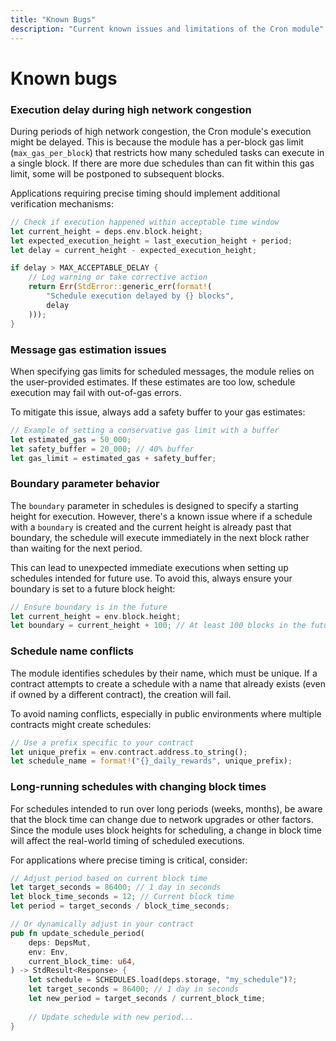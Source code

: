 ```yaml
---
title: "Known Bugs"
description: "Current known issues and limitations of the Cron module"
---
```


# Known bugs

### Execution delay during high network congestion

During periods of high network congestion, the Cron module's execution might be delayed. This is because the module has a per-block gas limit (`max_gas_per_block`) that restricts how many scheduled tasks can execute in a single block. If there are more due schedules than can fit within this gas limit, some will be postponed to subsequent blocks.

Applications requiring precise timing should implement additional verification mechanisms:

```rust
// Check if execution happened within acceptable time window
let current_height = deps.env.block.height;
let expected_execution_height = last_execution_height + period;
let delay = current_height - expected_execution_height;

if delay > MAX_ACCEPTABLE_DELAY {
    // Log warning or take corrective action
    return Err(StdError::generic_err(format!(
        "Schedule execution delayed by {} blocks",
        delay
    )));
}
```

### Message gas estimation issues

When specifying gas limits for scheduled messages, the module relies on the user-provided estimates. If these estimates are too low, schedule execution may fail with out-of-gas errors.

To mitigate this issue, always add a safety buffer to your gas estimates:

```rust
// Example of setting a conservative gas limit with a buffer
let estimated_gas = 50_000;
let safety_buffer = 20_000; // 40% buffer
let gas_limit = estimated_gas + safety_buffer;
```

### Boundary parameter behavior

The `boundary` parameter in schedules is designed to specify a starting height for execution. However, there's a known issue where if a schedule with a `boundary` is created and the current height is already past that boundary, the schedule will execute immediately in the next block rather than waiting for the next period.

This can lead to unexpected immediate executions when setting up schedules intended for future use. To avoid this, always ensure your boundary is set to a future block height:

```rust
// Ensure boundary is in the future
let current_height = env.block.height;
let boundary = current_height + 100; // At least 100 blocks in the future
```

### Schedule name conflicts

The module identifies schedules by their name, which must be unique. If a contract attempts to create a schedule with a name that already exists (even if owned by a different contract), the creation will fail.

To avoid naming conflicts, especially in public environments where multiple contracts might create schedules:

```rust
// Use a prefix specific to your contract
let unique_prefix = env.contract.address.to_string();
let schedule_name = format!("{}_daily_rewards", unique_prefix);
```

### Long-running schedules with changing block times

For schedules intended to run over long periods (weeks, months), be aware that the block time can change due to network upgrades or other factors. Since the module uses block heights for scheduling, a change in block time will affect the real-world timing of scheduled executions.

For applications where precise timing is critical, consider:

```rust
// Adjust period based on current block time
let target_seconds = 86400; // 1 day in seconds
let block_time_seconds = 12; // Current block time
let period = target_seconds / block_time_seconds;

// Or dynamically adjust in your contract
pub fn update_schedule_period(
    deps: DepsMut,
    env: Env,
    current_block_time: u64,
) -> StdResult<Response> {
    let schedule = SCHEDULES.load(deps.storage, "my_schedule")?;
    let target_seconds = 86400; // 1 day in seconds
    let new_period = target_seconds / current_block_time;
    
    // Update schedule with new period...
}
``` 